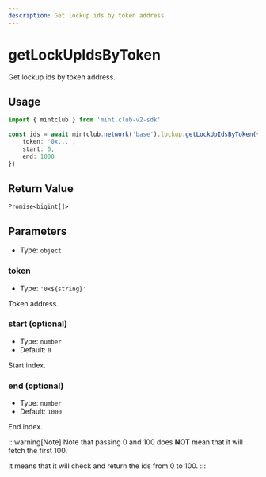 ```yaml
---
description: Get lockup ids by token address
---
```


# getLockUpIdsByToken 

Get lockup ids by token address.

## Usage

```ts twoslash [example.ts]
import { mintclub } from 'mint.club-v2-sdk'

const ids = await mintclub.network('base').lockup.getLockUpIdsByToken({
	token: '0x...',
	start: 0,
	end: 1000
}) 
```


## Return Value

`Promise<bigint[]>`

## Parameters

- Type: `object`

### token

- Type: `'0x${string}'`

Token address.

### start (optional)

- Type: `number`
- Default: `0`

Start index.

### end (optional)

- Type: `number`
- Default: `1000`

End index.

:::warning[Note]
Note that passing 0 and 100 does **NOT** mean that it will fetch the first 100. 

It means that it will check and return the ids from 0 to 100.
:::